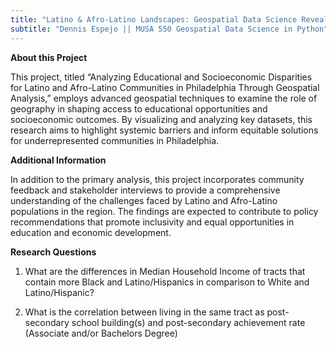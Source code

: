 ```yaml
---
title: "Latino & Afro-Latino Landscapes: Geospatial Data Science Revealing Disparities in Philadelphia"
subtitle: "Dennis Espejo || MUSA 550 Geospatial Data Science in Python"
---
```


<div class="text-box">

**About this Project**

This project, titled "Analyzing Educational and Socioeconomic Disparities 
for Latino and Afro-Latino Communities in Philadelphia Through Geospatial Analysis," 
employs advanced geospatial techniques to examine the role of geography in shaping 
access to educational opportunities and socioeconomic outcomes. 
By visualizing and analyzing key datasets, this research aims to 
highlight systemic barriers and inform equitable solutions for underrepresented communities in Philadelphia.

</div>


<div class="text-box">

**Additional Information**

In addition to the primary analysis, this project incorporates community feedback 
and stakeholder interviews to provide a comprehensive understanding of the 
challenges faced by Latino and Afro-Latino populations in the region. 
The findings are expected to contribute to policy recommendations 
that promote inclusivity and equal opportunities in education and economic development.

</div>

<div class="text-box">
**Research Questions**

1) What are the differences in Median Household Income of tracts that contain more Black and Latino/Hispanics
in comparison to White and Latino/Hispanic? 


2) What is the correlation between living in the same tract as post-secondary school building(s) and post-secondary achievement rate (Associate and/or Bachelors Degree) 

</div>

